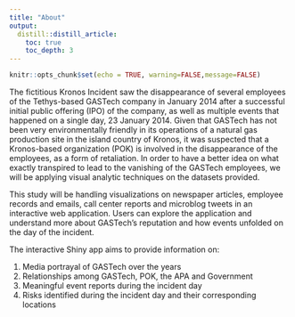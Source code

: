 ```yaml
---
title: "About"
output:
  distill::distill_article:
    toc: true
    toc_depth: 3
---
```


```r
knitr::opts_chunk$set(echo = TRUE, warning=FALSE,message=FALSE)
```

The fictitious Kronos Incident saw the disappearance of several employees of the Tethys-based GASTech company in January 2014 after a successful initial public offering (IPO) of the company, as well as multiple events that happened on a single day, 23 January 2014. Given that GASTech has not been very environmentally friendly in its operations of a natural gas production site in the island country of Kronos, it was suspected that a Kronos-based organization (POK) is involved in the disappearance of the employees, as a form of retaliation. In order to have a better idea on what exactly transpired to lead to the vanishing of the GASTech employees, we will be applying visual analytic techniques on the datasets provided.

This study will be handling visualizations on newspaper articles, employee records and emails, call center reports and microblog tweets in an interactive web application. Users can explore the application and understand more about GASTech's reputation and how events unfolded on the day of the incident.

The interactive Shiny app aims to provide information on:

1. Media portrayal of GASTech over the years
2. Relationships among GASTech, POK, the APA and Government
3. Meaningful event reports during the incident day
4. Risks identified during the incident day and their corresponding locations
